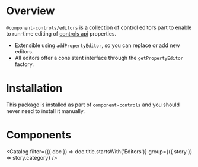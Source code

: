 
<Meta title="Editors/index" />

# Overview

`@component-controls/editors` is a collection of control editors part to enable to run-time editing of [controls api](/tutorial/reference/controls-api) properties.

- Extensible using `addPropertyEditor`, so you can replace or add new editors.
- All editors offer a consistent interface through the `getPropertyEditor` factory.

# Installation

This package is installed as part of `component-controls` and you should never need to install it manually.

# Components

<Catalog
  filter={({ doc }) => doc.title.startsWith('Editors')}
  group={({ story }) => story.category}
/>
